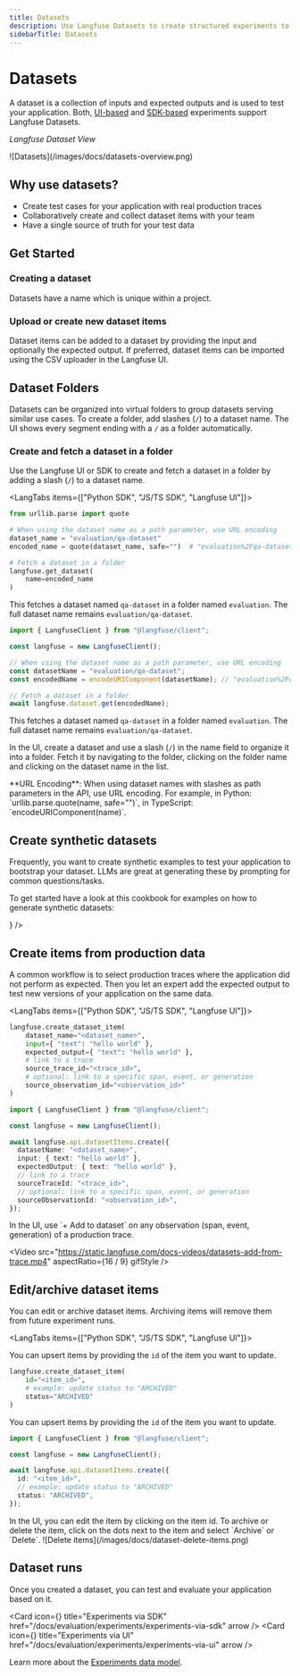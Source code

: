 ```yaml
---
title: Datasets
description: Use Langfuse Datasets to create structured experiments to test and benchmark LLM applications.
sidebarTitle: Datasets
---
```


# Datasets

A dataset is a collection of inputs and expected outputs and is used to test your application. Both, [UI-based](/docs/evaluation/experiments/experiments-via-ui) and [SDK-based](/docs/evaluation/experiments/experiments-via-sdk) experiments support Langfuse Datasets.

_Langfuse Dataset View_

<Frame fullWidth>![Datasets](/images/docs/datasets-overview.png)</Frame>

## Why use datasets?

- Create test cases for your application with real production traces
- Collaboratively create and collect dataset items with your team
- Have a single source of truth for your test data

## Get Started

<Steps>

### Creating a dataset

Datasets have a name which is unique within a project.


<CreateDataset />

### Upload or create new dataset items

Dataset items can be added to a dataset by providing the input and optionally the expected output. If preferred, dataset items can be imported using the CSV uploader in the Langfuse UI.


<CreateDatasetItem />
</Steps>

## Dataset Folders

Datasets can be organized into virtual folders to group datasets serving similar use cases.
To create a folder, add slashes (`/`) to a dataset name. The UI shows every segment ending with a `/` as a folder automatically.

### Create and fetch a dataset in a folder

Use the Langfuse UI or SDK to create and fetch a dataset in a folder by adding a slash (`/`) to a dataset name.

<LangTabs items={["Python SDK", "JS/TS SDK", "Langfuse UI"]}>
<Tab>

```python
from urllib.parse import quote

# When using the dataset name as a path parameter, use URL encoding
dataset_name = "evaluation/qa-dataset"
encoded_name = quote(dataset_name, safe="")  # "evaluation%2Fqa-dataset"

# Fetch a dataset in a folder
langfuse.get_dataset(
    name=encoded_name
)

```

This fetches a dataset named `qa-dataset` in a folder named `evaluation`. The full dataset name remains `evaluation/qa-dataset`.

</Tab>
<Tab>

```ts
import { LangfuseClient } from "@langfuse/client";

const langfuse = new LangfuseClient();

// When using the dataset name as a path parameter, use URL encoding
const datasetName = "evaluation/qa-dataset";
const encodedName = encodeURIComponent(datasetName); // "evaluation%2Fqa-dataset"

// Fetch a dataset in a folder
await langfuse.dataset.get(encodedName);

```

This fetches a dataset named `qa-dataset` in a folder named `evaluation`. The full dataset name remains `evaluation/qa-dataset`.

</Tab>
<Tab>

In the UI, create a dataset and use a slash (`/`) in the name field to organize it into a folder. Fetch it by navigating to the folder, clicking on the folder name and clicking on the dataset name in the list.

</Tab>
</LangTabs>

<Callout type="info">
**URL Encoding**: When using dataset names with slashes as path parameters in the API, use URL encoding. For example, in Python: `urllib.parse.quote(name, safe="")`, in TypeScript: `encodeURIComponent(name)`.
</Callout>

## Create synthetic datasets

Frequently, you want to create synthetic examples to test your application to bootstrap your dataset. LLMs are great at generating these by prompting for common questions/tasks.

To get started have a look at this cookbook for examples on how to generate synthetic datasets:


<Cards num={1}>
  <Card
    title="Notebook: Synthetic Datasets"
    href="/docs/evaluation/features/synthetic-datasets"
    icon={<FileCode />}
  />
</Cards>

## Create items from production data

A common workflow is to select production traces where the application did not perform as expected. Then you let an expert add the expected output to test new versions of your application on the same data.

<LangTabs items={["Python SDK", "JS/TS SDK", "Langfuse UI"]}>
<Tab>

```python
langfuse.create_dataset_item(
    dataset_name="<dataset_name>",
    input={ "text": "hello world" },
    expected_output={ "text": "hello world" },
    # link to a trace
    source_trace_id="<trace_id>",
    # optional: link to a specific span, event, or generation
    source_observation_id="<observation_id>"
)
```

</Tab>
<Tab>

```ts
import { LangfuseClient } from "@langfuse/client";

const langfuse = new LangfuseClient();

await langfuse.api.datasetItems.create({
  datasetName: "<dataset_name>",
  input: { text: "hello world" },
  expectedOutput: { text: "hello world" },
  // link to a trace
  sourceTraceId: "<trace_id>",
  // optional: link to a specific span, event, or generation
  sourceObservationId: "<observation_id>",
});
```

</Tab>
<Tab>
In the UI, use `+ Add to dataset` on any observation (span, event, generation) of a production trace.

<Video
  src="https://static.langfuse.com/docs-videos/datasets-add-from-trace.mp4"
  aspectRatio={16 / 9}
  gifStyle
/>

</Tab>
</LangTabs>

## Edit/archive dataset items

You can edit or archive dataset items. Archiving items will remove them from future experiment runs.

<LangTabs items={["Python SDK", "JS/TS SDK", "Langfuse UI"]}>

<Tab>

You can upsert items by providing the `id` of the item you want to update.

```python
langfuse.create_dataset_item(
    id="<item_id>",
    # example: update status to "ARCHIVED"
    status="ARCHIVED"
)
```

</Tab>
<Tab>

You can upsert items by providing the `id` of the item you want to update.

```ts
import { LangfuseClient } from "@langfuse/client";

const langfuse = new LangfuseClient();

await langfuse.api.datasetItems.create({
  id: "<item_id>",
  // example: update status to "ARCHIVED"
  status: "ARCHIVED",
});
```

</Tab>
<Tab>
In the UI, you can edit the item by clicking on the item id. To archive or delete the item, click on the dots next to the item and select `Archive` or `Delete`.

<Frame fullWidth>![Delete items](/images/docs/dataset-delete-items.png)</Frame>

</Tab>
</LangTabs>

## Dataset runs

Once you created a dataset, you can test and evaluate your application based on it.


<Cards num={1}>

  <Card
    icon={<WandSparkles size="24" />}
    title="Experiments via SDK"
    href="/docs/evaluation/experiments/experiments-via-sdk"
    arrow
  />
  <Card
    icon={<CodeXml size="24" />}
    title="Experiments via UI"
    href="/docs/evaluation/experiments/experiments-via-ui"
    arrow
  />
</Cards>

Learn more about the [Experiments data model](/docs/evaluation/experiments/data-model).
